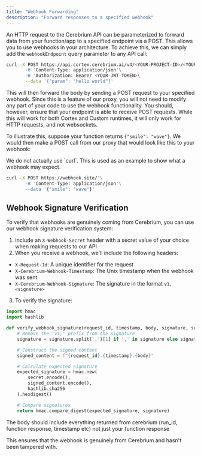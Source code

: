 ```yaml
---
title: "Webhook Forwarding"
description: "Forward responses to a specified webhook"
---
```


An HTTP request to the Cerebrium API can be parameterized to forward data from your function/app to a specified endpoint via a POST.
This allows you to use webhooks in your architecture. To achieve this, we can simply add the `webhookEndpoint`
query parameter to any API call:

```bash
curl -X POST https://api.cortex.cerebrium.ai/v4/<YOUR-PROJECT-ID>/<YOUR-APP>/run?webhookEndpoint=https%3A%2F%2Fwebhook.site%2F'\
       -H 'Content-Type: application/json'\
       -H 'Authorization: Bearer <YOUR-JWT-TOKEN>\
       --data '{"param": "hello world"}'
```

This will then forward the body by sending a POST request to your specified webhook. Since this is
a feature of our proxy, you will not need to modify any part of your code to use the webhook
functionality. You should, however, ensure that your endpoint is able to receive POST requests. While
this will work for both Cortex and Custom runtimes, it will only work for HTTP requests, and not websockets.

To illustrate this, suppose your function returns `{"smile": "wave"}`. We would then make a POST call from
our proxy that would look like this to your webhook:

<Note>
  We do not actually use `curl`. This is used as an example to show what a
  webhook may expect.
</Note>

```bash
curl -X POST https://webhook.site/'\
       -H 'Content-Type: application/json'\
       --data '{"smile": "wave"}'
```

## Webhook Signature Verification

To verify that webhooks are genuinely coming from Cerebrium, you can use our webhook signature verification system:

1. Include an `X-Webhook-Secret` header with a secret value of your choice when making requests to our API
2. When you receive a webhook, we'll include the following headers:

- `X-Request-Id`: A unique identifier for the request
- `X-Cerebrium-Webhook-Timestamp`: The Unix timestamp when the webhook was sent
- `X-Cerebrium-Webhook-Signature`: The signature in the format `v1,<signature>`

3. To verify the signature:

```python
import hmac
import hashlib

def verify_webhook_signature(request_id, timestamp, body, signature, secret):
    # Remove the 'v1,' prefix from the signature
    signature = signature.split(',')[1] if ',' in signature else signature

    # Construct the signed content
    signed_content = f"{request_id}.{timestamp}.{body}"

    # Calculate expected signature
    expected_signature = hmac.new(
        secret.encode(),
        signed_content.encode(),
        hashlib.sha256
    ).hexdigest()

    # Compare signatures
    return hmac.compare_digest(expected_signature, signature)
```

<Note>
  The body should include everything returned from cerebrium (run_id, function
  response, timestamp etc) not just your function response
</Note>

This ensures that the webhook is genuinely from Cerebrium and hasn't been tampered with.
